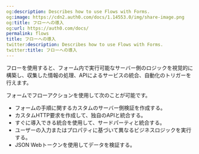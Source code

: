 ```yaml
---
og:description: Describes how to use Flows with Forms.
og:image: https://cdn2.auth0.com/docs/1.14553.0/img/share-image.png
og:title: フローへの導入
og:url: https://auth0.com/docs/
permalink: flows
title: フローへの導入
twitter:description: Describes how to use Flows with Forms.
twitter:title: フローへの導入
---
```


フローを使用すると、フォーム内で実行可能なサーバー側のロジックを視覚的に構築し、収集した情報の処理、APIによるサービスの統合、自動化のトリガーを行えます。

フォームでフローアクションを使用して次のことが可能です。

* フォームの手順に関するカスタムのサーバー側検証を作成する。
* カスタムHTTP要求を作成して、独自のAPIと統合する。
* すぐに導入できる統合を使用して、サードパーティと統合する。
* ユーザーの入力またはプロパティに基づいて異なるビジネスロジックを実行する。
* JSON Webトークンを使用してデータを検証する。